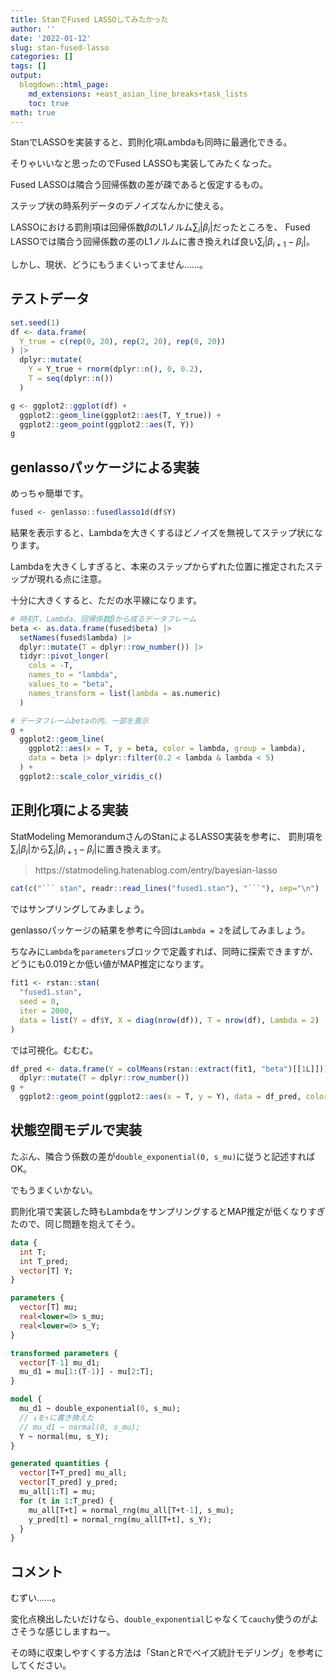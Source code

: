 ```yaml
---
title: StanでFused LASSOしてみたかった
author: ''
date: '2022-01-12'
slug: stan-fused-lasso
categories: []
tags: []
output:
  blogdown::html_page:
    md_extensions: +east_asian_line_breaks+task_lists
    toc: true
math: true
---
```


StanでLASSOを実装すると、罰則化項Lambdaも同時に最適化できる。

そりゃいいなと思ったのでFused LASSOも実装してみたくなった。

Fused LASSOは隣合う回帰係数の差が疎であると仮定するもの。

ステップ状の時系列データのデノイズなんかに使える。

LASSOにおける罰則項は回帰係数$β$のL1ノルム$\sum_i{|\beta_i|}$だったところを、
Fused LASSOでは隣合う回帰係数の差のL1ノルムに書き換えれば良い$\sum_i{|\beta_{i+1} - \beta_{i}|}$。

しかし、現状、どうにもうまくいってません……。

## テストデータ

```r
set.seed(1)
df <- data.frame(
  Y_true = c(rep(0, 20), rep(2, 20), rep(0, 20))
) |>
  dplyr::mutate(
    Y = Y_true + rnorm(dplyr::n(), 0, 0.2),
    T = seq(dplyr::n())
  )

g <- ggplot2::ggplot(df) +
  ggplot2::geom_line(ggplot2::aes(T, Y_true)) +
  ggplot2::geom_point(ggplot2::aes(T, Y))
g
```

## genlassoパッケージによる実装

めっちゃ簡単です。

```r
fused <- genlasso::fusedlasso1d(df$Y)
```

結果を表示すると、Lambdaを大きくするほどノイズを無視してステップ状になります。

Lambdaを大きくしすぎると、本来のステップからずれた位置に推定されたステップが現れる点に注意。

十分に大きくすると、ただの水平線になります。

```r
# 時刻T、Lambda、回帰係数βから成るデータフレーム
beta <- as.data.frame(fused$beta) |>
  setNames(fused$lambda) |>
  dplyr::mutate(T = dplyr::row_number()) |>
  tidyr::pivot_longer(
    cols = -T,
    names_to = "lambda",
    values_to = "beta",
    names_transform = list(lambda = as.numeric)
  )

# データフレームbetaの内、一部を表示
g +
  ggplot2::geom_line(
    ggplot2::aes(x = T, y = beta, color = lambda, group = lambda),
    data = beta |> dplyr::filter(0.2 < lambda & lambda < 5)
  ) +
  ggplot2::scale_color_viridis_c()
```


## 正則化項による実装

StatModeling MemorandumさんのStanによるLASSO実装を参考に、
罰則項を$\sum_i{|\beta_i|}$から$\sum_i{|\beta_{i+1} - \beta_{i}|}$に置き換えます。

> https://statmodeling.hatenablog.com/entry/bayesian-lasso

```r
cat(c("``` stan", readr::read_lines("fused1.stan"), "```"), sep="\n")
```

ではサンプリングしてみましょう。

genlassoパッケージの結果を参考に今回は`Lambda = 2`を試してみましょう。

ちなみに`Lambda`を`parameters`ブロックで定義すれば、同時に探索できますが、どうにも0.019とか低い値がMAP推定になります。

```r
fit1 <- rstan::stan(
  "fused1.stan",
  seed = 0,
  iter = 2000,
  data = list(Y = df$Y, X = diag(nrow(df)), T = nrow(df), Lambda = 2)
)
```

では可視化。むむむ。

```r
df_pred <- data.frame(Y = colMeans(rstan::extract(fit1, "beta")[[1L]])) |>
  dplyr::mutate(T = dplyr::row_number())
g +
  ggplot2::geom_point(ggplot2::aes(x = T, y = Y), data = df_pred, color='red')
```

## 状態空間モデルで実装

たぶん、隣合う係数の差が`double_exponential(0, s_mu)`に従うと記述すればOK。

でもうまくいかない。

罰則化項で実装した時もLambdaをサンプリングするとMAP推定が低くなりすぎたので、同じ問題を抱えてそう。

```stan
data {
  int T;
  int T_pred;
  vector[T] Y;
}

parameters {
  vector[T] mu;
  real<lower=0> s_mu;
  real<lower=0> s_Y;
}

transformed parameters {
  vector[T-1] mu_d1;
  mu_d1 = mu[1:(T-1)] - mu[2:T];
}

model {
  mu_d1 ~ double_exponential(0, s_mu);
  // ↓を↑に書き換えた
  // mu_d1 ~ normal(0, s_mu);
  Y ~ normal(mu, s_Y);
}

generated quantities {
  vector[T+T_pred] mu_all;
  vector[T_pred] y_pred;
  mu_all[1:T] = mu;
  for (t in 1:T_pred) {
    mu_all[T+t] = normal_rng(mu_all[T+t-1], s_mu);
    y_pred[t] = normal_rng(mu_all[T+t], s_Y);
  }
}
```

## コメント

むずい……。

変化点検出したいだけなら、`double_exponential`じゃなくて`cauchy`使うのがよさそうな感じしますねー。

その時に収束しやすくする方法は「StanとRでベイズ統計モデリング」を参考にしてください。

